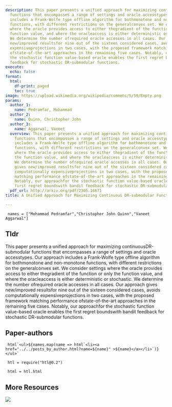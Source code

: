 ```yaml
---
description: This paper presents a unified approach for maximizing continuousDR-submodular
  functions that encompasses a range of settings and oracle accesstypes. Our approach
  includes a Frank-Wolfe type offline algorithm for bothmonotone and non-monotone
  functions, with different restrictions on the generalconvex set. We consider settings
  where the oracle provides access to either thegradient of the function or only the
  function value, and where the oracleaccess is either deterministic or stochastic.
  We determine the number ofrequired oracle accesses in all cases. Our approach gives
  new/improved resultsfor nine out of the sixteen considered cases, avoids computationally
  expensiveprojections in two cases, with the proposed framework matching performance
  ofstate-of-the-art approaches in the remaining five cases. Notably, our approachfor
  the stochastic function value-based oracle enables the first regret boundswith bandit
  feedback for stochastic DR-submodular functions.
execute:
  echo: false
format:
  html:
    df-print: paged
    toc: true
image: https://upload.wikimedia.org/wikipedia/commons/5/59/Empty.png
params:
  author_1:
    name: Pedramfar, Mohammad
  author_2:
    name: Quinn, Christopher John
  author_3:
    name: Aggarwal, Vaneet
  overview: This paper presents a unified approach for maximizing continuousDR-submodular
    functions that encompasses a range of settings and oracle accesstypes. Our approach
    includes a Frank-Wolfe type offline algorithm for bothmonotone and non-monotone
    functions, with different restrictions on the generalconvex set. We consider settings
    where the oracle provides access to either thegradient of the function or only
    the function value, and where the oracleaccess is either deterministic or stochastic.
    We determine the number ofrequired oracle accesses in all cases. Our approach
    gives new/improved resultsfor nine out of the sixteen considered cases, avoids
    computationally expensiveprojections in two cases, with the proposed framework
    matching performance ofstate-of-the-art approaches in the remaining five cases.
    Notably, our approachfor the stochastic function value-based oracle enables the
    first regret boundswith bandit feedback for stochastic DR-submodular functions.
  pdf_url: http://arxiv.org/pdf/2305.16671
title: A Unified Approach for Maximizing Continuous DR-submodular Functions

---
```

```ojs

 names = ["Mohammad Pedramfar","Christopher John Quinn","Vaneet Aggarwal"] 

``` 

## Tldr 
This paper presents a unified approach for maximizing continuousDR-submodular functions that encompasses a range of settings and oracle accesstypes. Our approach includes a Frank-Wolfe type offline algorithm for bothmonotone and non-monotone functions, with different restrictions on the generalconvex set. We consider settings where the oracle provides access to either thegradient of the function or only the function value, and where the oracleaccess is either deterministic or stochastic. We determine the number ofrequired oracle accesses in all cases. Our approach gives new/improved resultsfor nine out of the sixteen considered cases, avoids computationally expensiveprojections in two cases, with the proposed framework matching performance ofstate-of-the-art approaches in the remaining five cases. Notably, our approachfor the stochastic function value-based oracle enables the first regret boundswith bandit feedback for stochastic DR-submodular functions.

## Paper-authors

```ojs

 html`<ul>${names.map(name => html`<li><a href="../../posts_by_author.html?name=${name}" >${name}</a></li>`)}</ul>` 

``` 

```ojs

 htl = require("htl@0.2") 

``` 

```ojs

 html = htl.html 

``` 

## More Resources
[![](https://img.shields.io/badge/PDF-green?style=flat)]({{< meta params.pdf_url >}})
